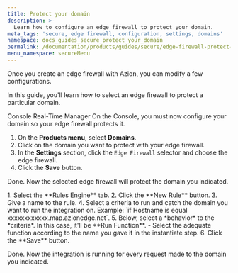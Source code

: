 ```yaml
---
title: Protect your domain
description: >-
  Learn how to configure an edge firewall to protect your domain.
meta_tags: 'secure, edge firewall, configuration, settings, domains'
namespace: docs_guides_secure_protect_your_domain
permalink: /documentation/products/guides/secure/edge-firewall-protect-your-domain/
menu_namespace: secureMenu
---
```



<InterfaceNote />

Once you create an edge firewall with Azion, you can modify a few configurations. 

In this guide, you'll learn how to select an edge firewall to protect a particular domain.

<Tabs client:visible>
    <Fragment slot="tab.console">Console</Fragment>
    <Fragment slot="tab.rtm">Real-Time Manager</Fragment>

<Fragment slot="panel.console">
On the Console, you must now configure your domain so your edge firewall protects it.

1. On the **Products menu**, select **Domains**.
2. Click on the domain you want to protect with your edge firewall.
3. In the **Settings** section, click the `Edge Firewall` selector and choose the edge firewall.
4. Click the **Save** button.

Done. Now the selected edge firewall will protect the domain you indicated.
</Fragment>

<Fragment slot="panel.rtm">
1. Select the **Rules Engine** tab.
2. Click the **New Rule** button.
3. Give a name to the rule.
4. Select a criteria to run and catch the domain you want to run the integration on. Example: `if Hostname is equal xxxxxxxxxxxx.map.azionedge.net`.
5. Below, select a *behavior* to the *criteria*. In this case, it'll be **Run Function**. 
    - Select the adequate function according to the name you gave it in the instantiate step.
6. Click the **Save** button.

Done. Now the integration is running for every request made to the domain you indicated.
</Fragment>

</Tabs>
